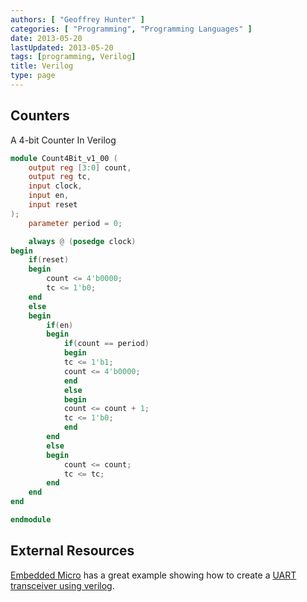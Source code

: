 ```yaml
---
authors: [ "Geoffrey Hunter" ]
categories: [ "Programming", "Programming Languages" ]
date: 2013-05-20
lastUpdated: 2013-05-20
tags: [programming, Verilog]
title: Verilog
type: page
---
```


## Counters

A 4-bit Counter In Verilog

```verilog    
module Count4Bit_v1_00 (
    output reg [3:0] count,
    output reg tc,
    input clock,
    input en,
    input reset
);
    parameter period = 0;

    always @ (posedge clock)
begin
    if(reset)
    begin
        count <= 4'b0000;
        tc <= 1'b0;
    end
    else
    begin
        if(en)
        begin
            if(count == period)
            begin
            tc <= 1'b1;
            count <= 4'b0000;
            end
            else
            begin
            count <= count + 1;
            tc <= 1'b0;
            end
        end
        else
        begin
            count <= count;
            tc <= tc;
        end
    end
end

endmodule
```

##  External Resources

[Embedded Micro](http://embeddedmicro.com/) has a great example showing how to create a [UART transceiver using verilog](http://embeddedmicro.com/tutorials/mojo/asynchronous-serial).
